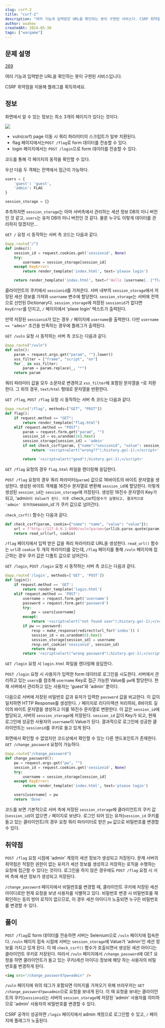 ```yaml
---
slug: csrf-2
title: "csrf-2"
description: "여러 기능과 입력받은 URL을 확인하는 봇이 구현된 서비스다. CSRF 취약점을 이용해 플래그를 획득해라"
author: oxahex
createdAt: 2024-05-30
tags: ["wargame"]
---
```


## 문제 설명
[269](https://dreamhack.io/wargame/challenges/269)

여러 기능과 입력받은 URL을 확인하는 봇이 구현된 서비스입니다.

CSRF 취약점을 이용해 플래그를 획득하세요.


## 정보
화면에서 알 수 있는 정보는 최소 3개의 페이지가 있다는 것이다.

![](img/01.png)

- vuln(csrf) page 이동 시 쿼리 파라미터의 스크립트가 일부 치환된다.
- flag 페이지에서는`POST /flag`로 form 데이터를 전송할 수 있다.
- login 페이지에서는 `POST /login`으로 form 데이터를 전송할 수 있다.

코드를 통해 각 페이지의 동작을 확인할 수 있다.

우선 다음 두 객체는 전역에서 접근이 가능하다.

```python
users = {
    'guest': 'guest',
    'admin': FLAG
}

session_storage = {}
```

추측하자면 `session_storage`는 아마 서버측에서 관리하는 세션 정보 DB의 미니 버전인 것 같고, `users`는 유저 DB의 미니 버전인 것 같다. 물론 누구도 이렇게 데이터를 관리하지 않겠지만...

`GET /` 요청 시 동작하는 서버 측 코드는 다음과 같다.

```python
@app.route("/")
def index():
    session_id = request.cookies.get('sessionid', None)
    try:
        username = session_storage[session_id]
    except KeyError:
        return render_template('index.html', text='please login')

    return render_template('index.html', text=f'Hello {username}, {"flag is " + FLAG if username == "admin" else "you are not an admin"}')
```

클라이언트의 쿠키에서 `sessionid`를 가져온다. 서버 내부의 `session_storage`에서 저장된 세션 정보를 가져와 `username` 변수에 할당한다. `session_storage`는 서버에 전역으로 선언된 Dictionary다. `session_storage`에 저장된 `sessionid`가 없다면 `KeyError`를 던지고, `/` 페이지에서 'plase login' 텍스트가 출력된다.

만약 저장된 `sessionid`가 있는 경우 `/` 페이지에 `username`을 출력한다. 다만 `username == "admin"` 조건을 만족하는 경우에 플래그가 출력된다.

`GET /vuln` 요청 시 동작하는 서버 측 코드는 다음과 같다.

```python
@app.route("/vuln")
def vuln():
    param = request.args.get("param", "").lower()
    xss_filter = ["frame", "script", "on"]
    for _ in xss_filter:
        param = param.replace(_, "*")
    return param
```

쿼리 파라미터 값을 모두 소문자로 변경하고 `xss_filter`에 포함된 문자열을 `*`로 치환한다. 그 외의 경우, `text/html` 형태로 문자열을 반환한다.

`GET /flag`, `POST /flag` 요청 시 동작하는 서버 측 코드는 다음과 같다.

```python
@app.route("/flag", methods=["GET", "POST"])
def flag():
    if request.method == "GET":
        return render_template("flag.html")
    elif request.method == "POST":
        param = request.form.get("param", "")
        session_id = os.urandom(16).hex()
        session_storage[session_id] = 'admin'
        if not check_csrf(param, {"name":"sessionid", "value": session_id}):
            return '<script>alert("wrong??");history.go(-1);</script>'

        return '<script>alert("good");history.go(-1);</script>'
```

`GET /flag` 요청의 경우 `flag.html` 파일을 렌더링해 응답한다.

`POST /flag` 요청의 경우 쿼리 파라미터(`param`) 값으로 16바이트의 바이트 문자열을 생성한다. 생성된 바이트 객체를 16진수 문자열로 변환해 `session_id`에 할당한다. 이렇게 생성된 `session_id`는 `session_storage`에 저장된다. 생성된 16진수 문자열이 Key가 되고, 'admin`이 Value가 된다. 이후 `check_csrf()` 함수가 실행되고, 결과적으로 'admin' 유저의 `session_id`가 쿠키 값으로 넘어간다.

`check_csrf()` 함수는 다음과 같다.

```python
def check_csrf(param, cookie={"name": "name", "value": "value"}):
    url = f"http://127.0.0.1:8000/vuln?param={urllib.parse.quote(param)}"
    return read_url(url, cookie)
```

`/flag` 페이지에서 입력 받은 값을 쿼리 파라미터로 URL을 생성한다. `read_url()` 함수는 `url`과 `cookie` 두 개의 파라미터를 갖는데, `/flag` 페이지를 통해 `/vuln` 페이지에 접근하는 경우 쿠키 값은 디폴트 값으로 넘어간다.

`GET /login`, `POST /login` 요청 시 동작하는 서버 측 코드는 다음과 같다.

```python
@app.route('/login', methods=['GET', 'POST'])
def login():
    if request.method == 'GET':
        return render_template('login.html')
    elif request.method == 'POST':
        username = request.form.get('username')
        password = request.form.get('password')
        try:
            pw = users[username]
        except:
            return '<script>alert("not found user");history.go(-1);</script>'
        if pw == password:
            resp = make_response(redirect(url_for('index')) )
            session_id = os.urandom(8).hex()
            session_storage[session_id] = username
            resp.set_cookie('sessionid', session_id)
            return resp
        return '<script>alert("wrong password");history.go(-1);</script>'
```

`GET /login` 요청 시 `login.html` 파일을 렌더링해 응답한다.

`POST /login` 요청 시 사용자가 입력한 form 데이터로 로그인을 시도한다. 서버에서 관리하고 있는 `users`를 참조해 `username` Key로 접근 가능한 Value를 `pw`에 할당한다. 현재 서버에서 관리하고 있는 사용자는 'guest'와 'admin' 뿐이다.

다음으로 서버에 저장된 비밀번호 값과 유저가 입력한 `password` 값을 비교한다. 이 값이 일치하면 HTTP Response를 생성한다. `/` 페이지로 리다이렉션 처리하되, 8바이트 길이의 바이트 문자열을 생성하고 이를 16진수 문자열로 변환한다. 이 값은 `session_id`에 할당되고, 서버의 `session_storage`에 저장된다. `session_id` 값이 Key가 되고, 현재 로그인에 성공한 사용자의 `username`이 Value가 된다. 결과적으로 로그인에 성공한 클라이언트는 `sessionid`를 쿠키로 들고 있게 된다.

화면에서 확인할 수 없었지만 코드상에서 확인할 수 있는 다른 엔드포인트가 존재한다. `GET /change_password` 요청이 가능하다.

```python
@app.route("/change_password")
def change_password():
    pw = request.args.get("pw", "")
    session_id = request.cookies.get('sessionid', None)
    try:
        username = session_storage[session_id]
    except KeyError:
        return render_template('index.html', text='please login')

    users[username] = pw
    return 'Done'
```

코드를 보면 기본적으로 서버 측에 저장된 `session_storage`에 클라이언트의 쿠키 값(`session_id`)이 없으면 `/` 페이지로 보낸다. 로그인 되어 있는 유저(`session_id` 쿠키를 들고 있는 클라이언트)의 경우 요청 쿼리 파라미터로 받은 `pw` 값으로 비밀번호를 변경할 수 있다.


## 취약점
`POST /flag` 요청 시점에 'admin' 계정의 세션 정보가 생성되고 저장된다. 문제 서버의 취약점은 적절한 권한이 없는 유저가 세션 정보를 생성하고 저장하는 로직을 수행하는 요청에 접근할 수 있다는 것이다. 로그인을 하지 않은 경우에도 `POST /flag` 요청 시 서버 측에 세션 정보가 생성되고 저장된다.

`/change_password` 페이지에서 비밀번호를 변경할 때, 클라이언트 쿠키에 저장된 세션 아이디로만 현재 요청을 보낸 사용자를 식별하고 있다. 비밀번호 변경 시 비밀번호를 재확인하는 등의 방어 로직이 없으므로, 이 경우 세션 아이디가 노출되면 누구든 비밀번호를 변경할 수 있다.


## 풀이
`POST /flag`로 form 데이터를 전송하면 서버는 Selenium으로 `/vuln` 페이지에 접속한다. `/vuln` 페이지 접속 시점에 서버는 `session_storage`에 Value가 'admin'인 세션 정보를 가지고 있게 된다. 이 때 `check_csrf()` 함수가 호출되면서 생성된 세션 아이디는 클라이언트 쿠키로 저장된다. 따라서 `/vuln` 페이지에서 `/change_password`에 GET 요청을 하면 클라이언트가 들고 있는 쿠키(세션 아이디) 정보에 해당 하는 사용자의 비밀번호를 변경하게 된다.

```html
<img src="/change_password?pw=admin" />
```

`/vuln` 페이지에 위의 태그가 포함되면 이미지를 가져오기 위해 브라우저는 `GET /change_password?pw=admin`으로 요청을 보내게 된다. 이 때 요청을 보내는 클라이언트의 쿠키(`sessionid`)는 서버의 `session_storage`에 저장된 'admin' 사용자를 의미하므로 'admin' 사용자의 비밀번호를 변경할 수 있다.

CSRF 공격이 성공하면 `/login` 페이지에서 admin 계정으로 로그인할 수 있고, `/` 페이지에 플래그가 노출된다.


